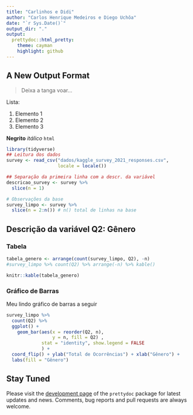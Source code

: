 ```yaml
---
title: "Carlinhos e Didi"
author: "Carlos Henrique Medeiros e Diego Uchôa"
date: "`r Sys.Date()`"
output_dir: "."
output:
  prettydoc::html_pretty:
    theme: cayman
    highlight: github
---
```


## A New Output Format

> Deixa a tanga voar...

Lista:

1. Elemento 1
1. Elemento 2
1. Elemento 3

**Negrito**  *itálico* `html`

```r
library(tidyverse)
## Leitura dos dados
survey <- read_csv("dados/kaggle_survey_2021_responses.csv", 
                   locale = locale())

## Separação da primeira linha com a descr. da variável
descricao_survey <- survey %>% 
  slice(n = 1)

# Observações da base
survey_limpo <- survey %>% 
  slice(n = 2:n()) # n() total de linhas na base
```


## Descrição da variável Q2: Gênero

### Tabela

```r
tabela_genero <- arrange(count(survey_limpo, Q2), -n)
#survey_limpo %>% count(Q2) %>% arrange(-n) %>% kable()

knitr::kable(tabela_genero)
```

### Gráfico de Barras

Meu lindo gráfico de barras a seguir
```r
survey_limpo %>% 
  count(Q2) %>% 
  ggplot() +
    geom_bar(aes(x = reorder(Q2, n), 
                 y = n, fill = Q2) , 
             stat = "identity", show.legend = FALSE
             ) +
  coord_flip() + ylab("Total de Ocorrências") + xlab("Gênero") +
  labs(fill = "Gênero")
```




## Stay Tuned

Please visit the [development page](https://github.com/yixuan/prettydoc/) of the 
`prettydoc` package for latest updates and news. Comments, bug reports and
pull requests are always welcome.
